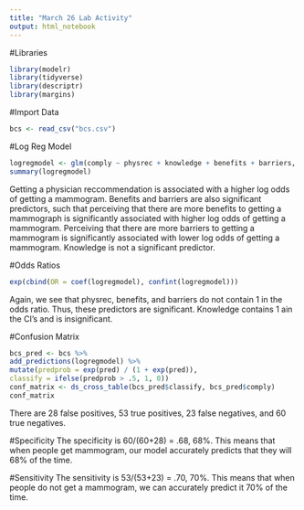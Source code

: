 ```yaml
---
title: "March 26 Lab Activity"
output: html_notebook
---
```


#Libraries
```r
library(modelr)
library(tidyverse)
library(descriptr)
library(margins)
```

#Import Data
```r
bcs <- read_csv("bcs.csv")
```

#Log Reg Model
```r
logregmodel <- glm(comply ~ physrec + knowledge + benefits + barriers, data = bcs, family=binomial("logit"))
summary(logregmodel)
```

Getting a physician reccommendation is associated with a higher log odds of getting a mammogram. 
Benefits and barriers are also significant predictors, such that perceiving that there are more benefits to getting a mammograph is significantly associated with higher log odds of getting a mammogram. 
Perceiving that there are more barriers to getting a mammogram is significantly associated with lower log odds of getting a mammogram.
Knowledge is not a significant predictor. 

#Odds Ratios
```r
exp(cbind(OR = coef(logregmodel), confint(logregmodel)))
```
Again, we see that physrec, benefits, and barriers do not contain 1 in the odds ratio. Thus, these predictors are significant. Knowledge contains 1 ain the CI's and is insignificant. 

#Confusion Matrix
```r
bcs_pred <- bcs %>%
add_predictions(logregmodel) %>%
mutate(predprob = exp(pred) / (1 + exp(pred)),
classify = ifelse(predprob > .5, 1, 0))
conf_matrix <- ds_cross_table(bcs_pred$classify, bcs_pred$comply)
conf_matrix
```

There are 28 false positives, 53 true positives, 23 false negatives, and 60 true negatives. 

#Specificity 
The specificity is 60/(60+28) = .68, 68%. 
This means that when people get mammogram, our model accurately predicts that they will 68% of the time. 

#Sensitivity
The sensitivity is 53/(53+23) = .70, 70%. 
This means that when people do not get a mammogram, we can accurately predict it 70% of the time. 






